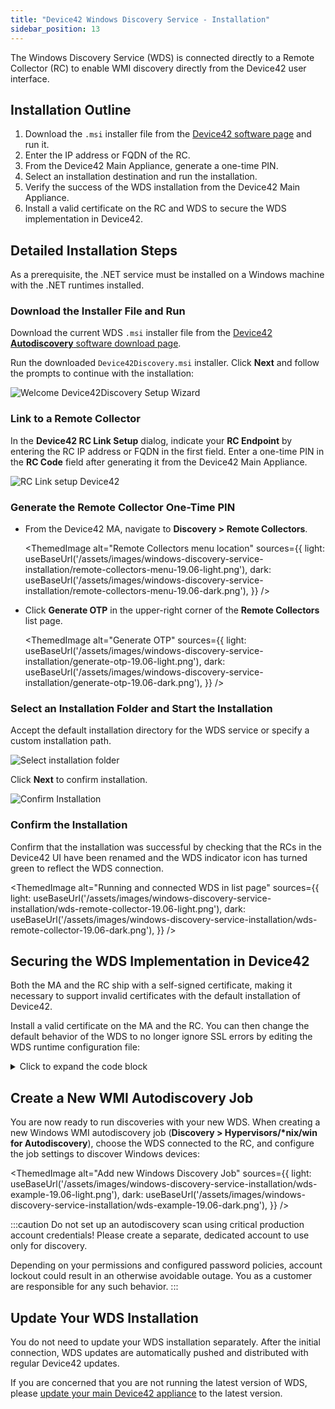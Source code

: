 ```yaml
---
title: "Device42 Windows Discovery Service - Installation"
sidebar_position: 13
---
```



The Windows Discovery Service (WDS) is connected directly to a Remote Collector (RC) to enable WMI discovery directly from the Device42 user interface.

## Installation Outline

1. Download the `.msi` installer file from the [Device42 software page](https://www.device42.com/autodiscovery/) and run it.
2. Enter the IP address or FQDN of the RC.
3. From the Device42 Main Appliance, generate a one-time PIN.
4. Select an installation destination and run the installation.
5. Verify the success of the WDS installation from the Device42 Main Appliance.
6. Install a valid certificate on the RC and WDS to secure the WDS implementation in Device42.

## Detailed Installation Steps

As a prerequisite, the .NET service must be installed on a Windows machine with the .NET runtimes installed.

### Download the Installer File and Run

Download the current WDS `.msi` installer file from the [Device42 **Autodiscovery** software download page](https://www.device42.com/autodiscovery/).

Run the downloaded `Device42Discovery.msi` installer. Click **Next** and follow the prompts to continue with the installation:

![Welcome Device42Discovery Setup Wizard](/assets/images/welcome_d42discovery_wizard.png)

### Link to a Remote Collector

In the **Device42 RC Link Setup** dialog, indicate your **RC Endpoint** by entering the RC IP address or FQDN in the first field. Enter a one-time PIN in the **RC Code** field after generating it from the Device42 Main Appliance.

![RC Link setup Device42](/assets/images/RC_Link_Setup.png)

### Generate the Remote Collector One-Time PIN

- From the Device42 MA, navigate to **Discovery > Remote Collectors**.

  <ThemedImage
    alt="Remote Collectors menu location"
    sources={{
      light: useBaseUrl('/assets/images/windows-discovery-service-installation/remote-collectors-menu-19.06-light.png'),
      dark: useBaseUrl('/assets/images/windows-discovery-service-installation/remote-collectors-menu-19.06-dark.png'),
    }}
  />

- Click **Generate OTP** in the upper-right corner of the **Remote Collectors** list page.

  <ThemedImage
    alt="Generate OTP"
    sources={{
      light: useBaseUrl('/assets/images/windows-discovery-service-installation/generate-otp-19.06-light.png'),
      dark: useBaseUrl('/assets/images/windows-discovery-service-installation/generate-otp-19.06-dark.png'),
    }}
  />

### Select an Installation Folder and Start the Installation

Accept the default installation directory for the WDS service or specify a custom installation path.

![Select installation folder](/assets/images/select_install_folder.png)

Click **Next** to confirm installation.

![Confirm Installation](/assets/images/confirm_installation.png)

### Confirm the Installation

Confirm that the installation was successful by checking that the RCs in the Device42 UI have been renamed and the WDS indicator icon has turned green to reflect the WDS connection.

<ThemedImage
  alt="Running and connected WDS in list page"
  sources={{
    light: useBaseUrl('/assets/images/windows-discovery-service-installation/wds-remote-collector-19.06-light.png'),
    dark: useBaseUrl('/assets/images/windows-discovery-service-installation/wds-remote-collector-19.06-dark.png'),
  }}
/>

## Securing the WDS Implementation in Device42

Both the MA and the RC ship with a self-signed certificate, making it necessary to support invalid certificates with the default installation of Device42.

Install a valid certificate on the MA and the RC. You can then change the default behavior of the WDS to no longer ignore SSL errors by editing the WDS runtime configuration file:

<details>
  <summary>Click to expand the code block</summary>

```markup
<configuration>
  <appSettings>
....
    <add key="IgnoreSSLErrors" value="false"/>
....
  </appSettings>
...
```

</details>

## Create a New WMI Autodiscovery Job

You are now ready to run discoveries with your new WDS. When creating a new Windows WMI autodiscovery job (**Discovery > Hypervisors/\*nix/win for Autodiscovery**), choose the WDS connected to the RC, and configure the job settings to discover Windows devices:

<ThemedImage
  alt="Add new Windows Discovery Job"
  sources={{
    light: useBaseUrl('/assets/images/windows-discovery-service-installation/wds-example-19.06-light.png'),
    dark: useBaseUrl('/assets/images/windows-discovery-service-installation/wds-example-19.06-dark.png'),
  }}
/>

:::caution
Do not set up an autodiscovery scan using critical production account credentials! Please create a separate, dedicated account to use only for discovery.

Depending on your permissions and configured password policies, account lockout could result in an otherwise avoidable outage. You as a customer are responsible for any such behavior.
:::

## Update Your WDS Installation

You do not need to update your WDS installation separately. After the initial connection, WDS updates are automatically pushed and distributed with regular Device42 updates.

If you are concerned that you are not running the latest version of WDS, please [update your main Device42 appliance](how-to-videos/update-device42-appliance-how-to.mdx) to the latest version.
